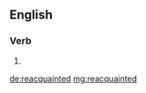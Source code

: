 ==English==

===Verb===
{{head|en|verb form}}

# {{en-past of|reacquaint}}

[[de:reacquainted]]
[[mg:reacquainted]]